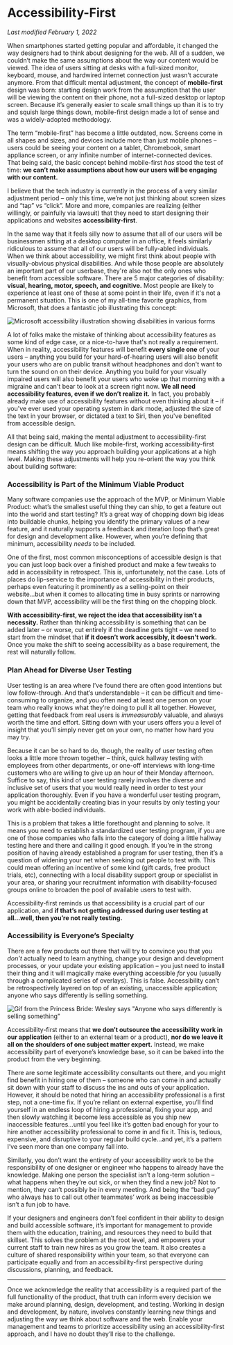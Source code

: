 # Accessibility-First

*Last modified February 1, 2022*

When smartphones started getting popular and affordable, it changed the way designers had to think about designing for the web. All of a sudden, we couldn’t make the same assumptions about the way our content would be viewed. The idea of users sitting at desks with a full-sized monitor, keyboard, mouse, and hardwired internet connection just wasn’t accurate anymore. From that difficult mental adjustment, the concept of **mobile-first** design was born: starting design work from the assumption that the user will be viewing the content on their phone, not a full-sized desktop or laptop screen. Because it’s generally easier to scale small things up than it is to try and squish large things down, mobile-first design made a lot of sense and was a widely-adopted methodology. 

The term “mobile-first” has become a little outdated, now. Screens come in all shapes and sizes, and devices include more than just mobile phones – users could be seeing your content on a tablet, Chromebook, smart appliance screen, or any infinite number of internet-connected devices. That being said, the basic concept behind mobile-first *has* stood the test of time: **we can’t make assumptions about how our users will be engaging with our content.** 

I believe that the tech industry is currently in the process of a very similar adjustment period – only this time, we’re not just thinking about screen sizes and “tap” vs “click”. More and more, companies are realizing (either willingly, or painfully via lawsuit) that they need to start designing their applications and websites **accessibility-first**. 

In the same way that it feels silly now to assume that all of our users will be businessmen sitting at a desktop computer in an office, it feels similarly ridiculous to assume that all of our users will be fully-abled individuals. When we think about accessibility, we might first think about people with visually-obvious physical disabilities. And while those people are absolutely an important part of our userbase, they're also not the only ones who benefit from accessible software. There are 5 major categories of disability: **visual, hearing, motor, speech, and cognitive.** Most people are likely to experience at least one of these at some point in their life, even if it's not a permanent situation. This is one of my all-time favorite graphics, from Microsoft, that does a fantastic job illustrating this concept: 

![Microsoft accessibility illustration showing disabilities in various forms](https://images.squarespace-cdn.com/content/v1/55b6a6dce4b089e11621d3ed/1529960680707-JEXWYWM4M3DR14XX7BCK/Microsoft+disability+examples.png)

A lot of folks make the mistake of thinking about accessibility features as some kind of edge case, or a nice-to-have that's not really a requirement. When in reality, accessibility features will benefit **every single one** of your users – anything you build for your hard-of-hearing users will also benefit your users who are on public transit without headphones and don't want to turn the sound on on their device. Anything you build for your visually impaired users will also benefit your users who woke up that morning with a migraine and can't bear to look at a screen right now. **We all need accessibility features, even if we don’t realize it.** In fact, you probably already make use of accessibility features without even thinking about it – if you've ever used your operating system in dark mode, adjusted the size of the text in your browser, or dictated a text to Siri, then you've benefited from accessible design. 

All that being said, making the mental adjustment to accessibility-first design can be difficult. Much like mobile-first, working accessibility-first means shifting the way you approach building your applications at a high level. Making these adjustments will help you re-orient the way you think about building software: 

### Accessibility is Part of the Minimum Viable Product

Many software companies use the approach of the MVP, or Minimum Viable Product: what’s the smallest useful thing they can ship, to get a feature out into the world and start testing? It’s a great way of chopping down big ideas into buildable chunks, helping you identify the primary values of a new feature, and it naturally supports a feedback and iteration loop that’s great for design and development alike. However, when you’re defining that minimum, accessibility *needs* to be included. 

One of the first, most common misconceptions of accessible design is that you can just loop back over a finished product and make a few tweaks to add in accessibility in retrospect. This is, unfortunately, not the case. Lots of places do lip-service to the importance of accessibility in their products, perhaps even featuring it prominently as a selling-point on their website...but when it comes to allocating time in busy sprints or narrowing down that MVP, accessibility will be the first thing on the chopping block. 

**With accessibility-first, we reject the idea that accessibility isn’t a necessity.** Rather than thinking accessibility is something that can be added later – or worse, cut entirely if the deadline gets tight – we need to start from the mindset that **if it doesn’t work accessibly, it doesn’t work.** Once you make the shift to seeing accessibility as a base requirement, the rest will naturally follow. 

### Plan Ahead for Diverse User Testing

User testing is an area where I’ve found there are often good intentions but low follow-through. And that’s understandable – it can be difficult and time-consuming to organize, and you often need at least one person on your team who really knows what they’re doing to pull it all together. However, getting that feedback from real users is *immeasurably* valuable, and always worth the time and effort. Sitting down with your users offers you a level of insight that you’ll simply never get on your own, no matter how hard you may try. 

Because it can be so hard to do, though, the reality of user testing often looks a little more thrown together – think, quick hallway testing with employees from other departments, or one-off interviews with long-time customers who are willing to give up an hour of their Monday afternoon. Suffice to say, this kind of user testing rarely involves the diverse and inclusive set of users that you would really need in order to test your application thoroughly. Even if you have a wonderful user testing program, you might be accidentally creating bias in your results by only testing your work with able-bodied individuals. 

This is a problem that takes a little forethought and planning to solve. It means you need to establish a standardized user testing program, if you are one of those companies who falls into the category of doing a little hallway testing here and there and calling it good enough. If you’re in the strong position of having already established a program for user testing, then it’s a question of widening your net when seeking out people to test with. This could mean offering an incentive of some kind (gift cards, free product trials, etc), connecting with a local disability support group or specialist in your area, or sharing your recruitment information with disability-focused groups online to broaden the pool of available users to test with.  

Accessibility-first reminds us that accessibility is a crucial part of our application, and **if that’s not getting addressed during user testing at all...well, then you’re not really testing.** 

### Accessibility is Everyone’s Specialty

There are a few products out there that will try to convince you that you *don’t* actually need to learn anything, change your design and development processes, or your update your existing application – you just need to install their thing and it will magically make everything accessible *for* you (usually through a complicated series of overlays). This is false. Accessibility can’t be retrospectively layered on top of an existing, unaccessible application; anyone who says differently is selling something. 

![Gif from the Princess Bride: Wesley says "Anyone who says differently is selling something"](https://i.gifer.com/2ttT.gif)

Accessibility-first means that **we don’t outsource the accessibility work in our application** (either to an external team or a product), **nor do we leave it all on the shoulders of one subject matter expert.** Instead, we make accessibility part of everyone’s knowledge base, so it can be baked into the product from the very beginning. 

There are some legitimate accessibility consultants out there, and you might find benefit in hiring one of them – someone who can come in and actually sit down with your staff to discuss the ins and outs of your application. However, it should be noted that hiring an accessibility professional is a first step, not a one-time fix. If you’re reliant on external expertise, you’ll find yourself in an endless loop of hiring a professional, fixing your app, and then slowly watching it become less accessible as you ship new inaccessible features...until you feel like it’s gotten bad enough for your to hire another accessibility professional to come in and fix it. This is, tedious, expensive, and disruptive to your regular build cycle...and yet, it’s a pattern I’ve seen more than one company fall into. 

Similarly, you don’t want the entirety of your accessibility work to be the responsibility of one designer or engineer who happens to already have the knowledge. Making one person the specialist isn’t a long-term solution – what happens when they’re out sick, or when they find a new job? Not to mention, they can’t possibly be in every meeting. And being the “bad guy” who always has to call out other teammates’ work as being inaccessible isn’t a fun job to have.

If your designers and engineers don’t feel confident in their ability to design and build accessible software, it’s important for management to provide them with the education, training, and resources they need to build that skillset. This solves the problem at the root level, and empowers your current staff to train new hires as you grow the team. It also creates a culture of shared responsibility within your team, so that everyone can participate equally and from an accessibility-first perspective during discussions, planning, and feedback. 

---

Once we acknowledge the reality that accessibility is a required part of the full functionality of the product, that truth can inform every decision we make around planning, design, development, and testing. Working in design and development, by nature, involves constantly learning new things and adjusting the way we think about software and the web. Enable your management and teams to prioritize accessibility using an accessibility-first approach, and I have no doubt they’ll rise to the challenge.